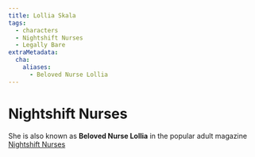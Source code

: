 ```yaml
---
title: Lollia Skala
tags:
  - characters
  - Nightshift Nurses
  - Legally Bare
extraMetadata:
  cha:
    aliases:
      - Beloved Nurse Lollia
---
```



<Stub />

# Nightshift Nurses
She is also known as **Beloved Nurse Lollia** in the popular adult magazine [Nightshift Nurses](../organizations/nightshift-nurses.mdx)
